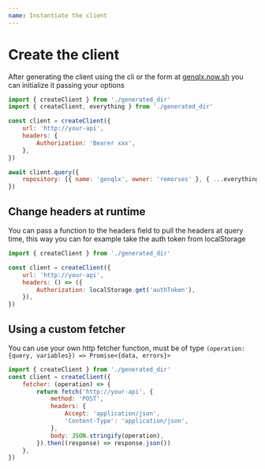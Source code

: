 ```yaml
---
name: Instantiate the client
---
```


# Create the client

After generating the client using the cli or the form at [genqlx.now.sh](https://genqlx.now.sh) you can initialize it passing your options

```js
import { createClient } from './generated_dir'
import { createClient, everything } from './generated_dir'

const client = createClient({
    url: 'http://your-api',
    headers: {
        Authorization: 'Bearer xxx',
    },
})

await client.query({
    repository: [{ name: 'genqlx', owner: 'remorses' }, { ...everything }],
})
```

## Change headers at runtime

You can pass a function to the headers field to pull the headers at query time, this way you can for example take the auth token from localStorage

```js
import { createClient } from './generated_dir'

const client = createClient({
    url: 'http://your-api',
    headers: () => ({
        Authorization: localStorage.get('authToken'),
    }),
})
```

## Using a custom fetcher

You can use your own http fetcher function, must be of type `(operation: {query, variables}) => Promise<{data, errors}>`

```js
import { createClient } from './generated_dir'
const client = createClient({
    fetcher: (operation) => {
        return fetch('http://your-api', {
            method: 'POST',
            headers: {
                Accept: 'application/json',
                'Content-Type': 'application/json',
            },
            body: JSON.stringify(operation),
        }).then((response) => response.json())
    },
})
```
